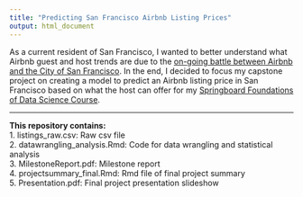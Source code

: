 ```yaml
---
title: "Predicting San Francisco Airbnb Listing Prices"
output: html_document
---
```


As a current resident of San Francisco, I wanted to better understand what Airbnb guest and host trends are due to the [on-going battle between Airbnb and the City of San Francisco](http://www.sfgate.com/bayarea/article/Prop-F-Measure-to-restrict-Airbnb-rentals-6609176.php). In the end, I decided to focus my capstone project on creating a model to predict an Airbnb listing price in San Francisco based on what the host can offer for my [Springboard Foundations of Data Science Course](https://www.springboard.com/workshops/data-science).  

***

**This repository contains:**  
1. listings_raw.csv: Raw csv file  
2. datawrangling_analysis.Rmd: Code for data wrangling and statistical analysis  
3. MilestoneReport.pdf: Milestone report  
4. projectsummary_final.Rmd: Rmd file of final project summary  
5. Presentation.pdf: Final project presentation slideshow  


